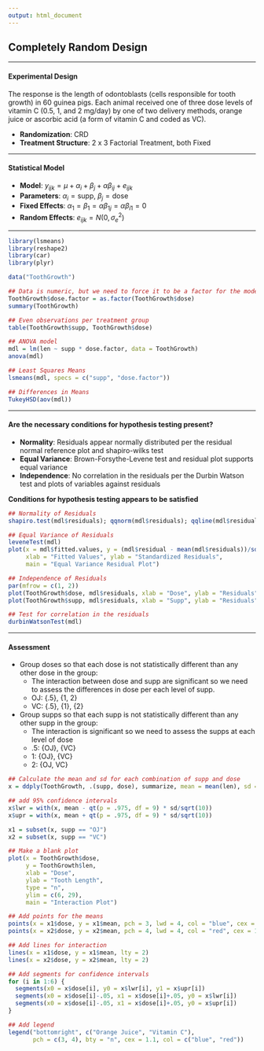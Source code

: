 ```yaml
---
output: html_document
---
```


## **Completely Random Design**

---

#### **Experimental Design**

The response is the length of odontoblasts (cells responsible for tooth growth) in 60 guinea pigs. Each animal received one of three dose levels of vitamin C (0.5, 1, and 2 mg/day) by one of two delivery methods, orange juice or ascorbic acid (a form of vitamin C and coded as VC).

- **Randomization**: CRD  
- **Treatment Structure**: 2 x 3 Factorial Treatment, both Fixed

---

#### **Statistical Model**
- **Model**: $y_{ijk} = \mu + \alpha_i + \beta_j + \alpha \beta_{ij} + e_{ijk}$  
- **Parameters**: $\alpha_i = \text{supp, } \beta_j = \text{dose}$  
- **Fixed Effects**: $\alpha_1 = \beta_1 = \alpha \beta_{1j} = \alpha \beta_{i1} = 0$  
- **Random Effects**: $e_{ijk} = N(0, \sigma^2_e)$  



---

```r
library(lsmeans)
library(reshape2)
library(car)
library(plyr)

data("ToothGrowth")

## Data is numeric, but we need to force it to be a factor for the model
ToothGrowth$dose.factor = as.factor(ToothGrowth$dose)
summary(ToothGrowth)

## Even observations per treatment group
table(ToothGrowth$supp, ToothGrowth$dose)

## ANOVA model
mdl = lm(len ~ supp * dose.factor, data = ToothGrowth)
anova(mdl)

## Least Squares Means
lsmeans(mdl, specs = c("supp", "dose.factor"))

## Differences in Means
TukeyHSD(aov(mdl))

```

---

#### **Are the necessary conditions for hypothesis testing present?**

- **Normality**: Residuals appear normally distributed per the residual normal reference plot and shapiro-wilks test
- **Equal Variance**: Brown-Forsythe-Levene test and residual plot supports equal variance
- **Independence**: No correlation in the residuals per the Durbin Watson test and plots of variables against residuals

**Conditions for hypothesis testing appears to be satisfied**

```r

## Normality of Residuals
shapiro.test(mdl$residuals); qqnorm(mdl$residuals); qqline(mdl$residuals) 

## Equal Variance of Residuals
leveneTest(mdl)
plot(x = mdl$fitted.values, y = (mdl$residual - mean(mdl$residuals))/sd(mdl$residuals),
     xlab = "Fitted Values", ylab = "Standardized Residuals", 
     main = "Equal Variance Residual Plot")

## Independence of Residuals
par(mfrow = c(1, 2))
plot(ToothGrowth$dose, mdl$residuals, xlab = "Dose", ylab = "Residuals")
plot(ToothGrowth$supp, mdl$residuals, xlab = "Supp", ylab = "Residuals")

## Test for correlation in the residuals
durbinWatsonTest(mdl)

```

---

#### **Assessment**

- Group doses so that each dose is not statistically different than any other dose in the group:
    + The interaction between dose and supp are significant so we need to assess the differences in dose per each level of supp.
    + OJ: {.5}, {1, 2}
    + VC: {.5}, {1}, {2}
- Group supps so that each supp is not statistically different than any other supp in the group:
    + The interaction is significant so we need to assess the supps at each level of dose
    + .5: {OJ}, {VC}
    + 1: {OJ}, {VC}
    + 2: {OJ, VC}


```r

## Calculate the mean and sd for each combination of supp and dose
x = ddply(ToothGrowth, .(supp, dose), summarize, mean = mean(len), sd = sd(len))

## add 95% confidence intervals
x$lwr = with(x, mean - qt(p = .975, df = 9) * sd/sqrt(10))
x$upr = with(x, mean + qt(p = .975, df = 9) * sd/sqrt(10))

x1 = subset(x, supp == "OJ")
x2 = subset(x, supp == "VC")

## Make a blank plot
plot(x = ToothGrowth$dose,
     y = ToothGrowth$len,
     xlab = "Dose",
     ylab = "Tooth Length",
     type = "n",
     ylim = c(6, 29),
     main = "Interaction Plot")

## Add points for the means
points(x = x1$dose, y = x1$mean, pch = 3, lwd = 4, col = "blue", cex = 1.1)
points(x = x2$dose, y = x2$mean, pch = 4, lwd = 4, col = "red", cex = 1.1)

## Add lines for interaction
lines(x = x1$dose, y = x1$mean, lty = 2)
lines(x = x2$dose, y = x2$mean, lty = 2)

## Add segments for confidence intervals
for (i in 1:6) {
  segments(x0 = x$dose[i], y0 = x$lwr[i], y1 = x$upr[i])
  segments(x0 = x$dose[i]-.05, x1 = x$dose[i]+.05, y0 = x$lwr[i])
  segments(x0 = x$dose[i]-.05, x1 = x$dose[i]+.05, y0 = x$upr[i])
}

## Add legend
legend("bottomright", c("Orange Juice", "Vitamin C"),
       pch = c(3, 4), bty = "n", cex = 1.1, col = c("blue", "red"))

```





